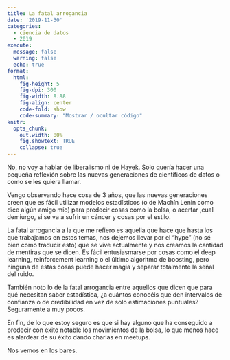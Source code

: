 ```yaml
---
title: La fatal arrogancia
date: '2019-11-30'
categories:
  - ciencia de datos
  - 2019
execute: 
  message: false
  warning: false
  echo: true
format: 
  html: 
    fig-height: 5
    fig-dpi: 300
    fig-width: 8.88
    fig-align: center
    code-fold: show
    code-summary: "Mostrar / ocultar código"
knitr:
  opts_chunk:
    out.width: 80%
    fig.showtext: TRUE
    collapse: true
---
```


::: callout-important
No, no voy a hablar de liberalismo ni de Hayek. Solo quería hacer una
pequeña reflexión sobre las nuevas generaciones de científicos de datos
o como se les quiera llamar.
:::

Vengo observando hace cosa de 3 años, que las nuevas generaciones creen
que es fácil utilizar modelos estadísticos (o de Machín Lenin como dice
algún amigo mío) para predecir cosas como la bolsa, o acertar ,cual
demiurgo, si se va a sufrir un cáncer y cosas por el estilo.

La fatal arrogancia a la que me refiero es aquella que hace que hasta
los que trabajamos en estos temas, nos dejemos llevar por el "hype" (no
sé bien como traducir esto) que se vive actualmente y nos creamos la
cantidad de mentiras que se dicen. Es fácil entusiasmarse por cosas como
el deep learning, reinforcement learning o el último algoritmo de
boosting, pero ninguna de estas cosas puede hacer magia y separar
totalmente la señal del ruido.

También noto lo de la fatal arrogancia entre aquellos que dicen que para
qué necesitan saber estadística, ¿a cuántos conocéis que den intervalos
de confianza o de credibilidad en vez de solo estimaciones puntuales?
Seguramente a muy pocos.

En fin, de lo que estoy seguro es que si hay alguno que ha conseguido a
predecir con éxito notable los movimientos de la bolsa, lo que menos
hace es alardear de su éxito dando charlas en meetups.

Nos vemos en los bares.
